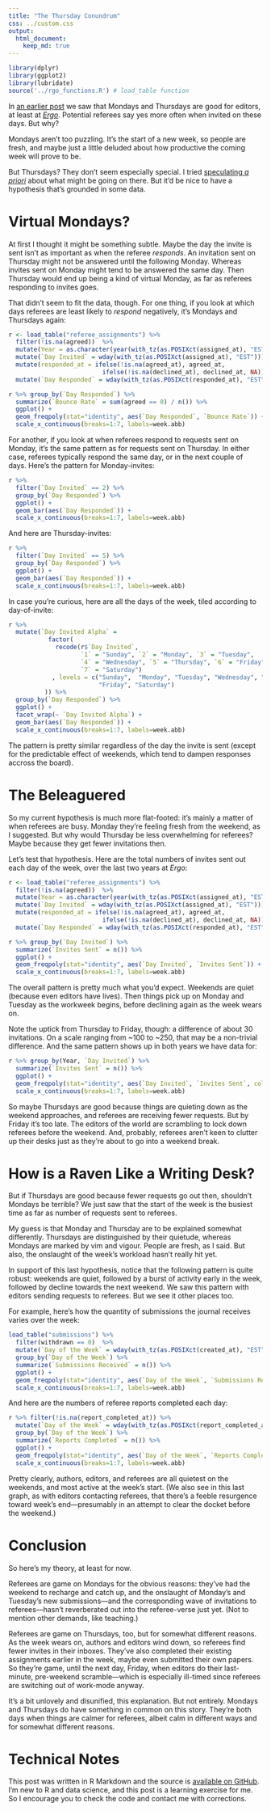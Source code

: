 ```yaml
---
title: "The Thursday Conundrum"
css: ../custom.css
output:
  html_document:
    keep_md: true
---
```


```r
library(dplyr)
library(ggplot2)
library(lubridate)
source('../rgo_functions.R') # load_table function
```

In [an earlier post](/post/An%20Editors%20Favourite%20Days/) we saw that Mondays and Thursdays are good for editors, at least at [*Ergo*](http://www.ergophiljournal.org/). Potential referees say yes more often when invited on these days. But why?

Mondays aren't too puzzling. It's the start of a new week, so people are fresh, and maybe just a little deluded about how productive the coming week will prove to be.

But Thursdays? They don't seem especially special. I tried [speculating *a priori*](http://jonathanweisberg.org/post/An%20Editors%20Favourite%20Days/#theory) about what might be going on there. But it'd be nice to have a hypothesis that's grounded in some data.


# Virtual Mondays?

At first I thought it might be something subtle. Maybe the day the invite is sent isn't as important as when the referee *responds*. An invitation sent on Thursday might not be answered until the following Monday. Whereas invites sent on Monday might tend to be answered the same day. Then Thursday would end up being a kind of virtual Monday, as far as referees responding to invites goes.

That didn't seem to fit the data, though. For one thing, if you look at which days referees are least likely to *respond* negatively, it's Mondays and Thursdays again:
```r
r <- load_table("referee_assignments") %>%
  filter(!is.na(agreed))  %>%
  mutate(Year = as.character(year(with_tz(as.POSIXct(assigned_at), "EST")))) %>%
  mutate(`Day Invited` = wday(with_tz(as.POSIXct(assigned_at), "EST"))) %>%
  mutate(responded_at = ifelse(!is.na(agreed_at), agreed_at,
                          ifelse(!is.na(declined_at), declined_at, NA))) %>%
  mutate(`Day Responded` = wday(with_tz(as.POSIXct(responded_at), "EST")))

r %>% group_by(`Day Responded`) %>%
  summarize(`Bounce Rate` = sum(agreed == 0) / n()) %>%
  ggplot() +
  geom_freqpoly(stat="identity", aes(`Day Responded`, `Bounce Rate`)) +
  scale_x_continuous(breaks=1:7, labels=week.abb)
```

For another, if you look at when referees respond to requests sent on Monday, it's the same pattern as for requests sent on Thursday. In either case, referees typically respond the same day, or in the next couple of days. Here's the pattern for Monday-invites:
```r
r %>%
  filter(`Day Invited` == 2) %>%
  group_by(`Day Responded`) %>%
  ggplot() +
  geom_bar(aes(`Day Responded`)) +
  scale_x_continuous(breaks=1:7, labels=week.abb)
```
And here are Thursday-invites:
```r
r %>%
  filter(`Day Invited` == 5) %>%
  group_by(`Day Responded`) %>%
  ggplot() +
  geom_bar(aes(`Day Responded`)) +
  scale_x_continuous(breaks=1:7, labels=week.abb)
```
In case you're curious, here are all the days of the week, tiled according to day-of-invite:
```r
r %>%
  mutate(`Day Invited Alpha` =
           factor(
             recode(r$`Day Invited`,
                    `1` = "Sunday", `2` = "Monday", `3` = "Tuesday",
                    `4` = "Wednesday", `5` = "Thursday", `6` = "Friday",
                    `7` = "Saturday")
            , levels = c("Sunday",  "Monday", "Tuesday", "Wednesday", "Thursday",
                         "Friday", "Saturday")
          )) %>%
  group_by(`Day Responded`) %>%
  ggplot() +
  facet_wrap(~ `Day Invited Alpha`) +
  geom_bar(aes(`Day Responded`)) +
  scale_x_continuous(breaks=1:7, labels=week.abb)
```
The pattern is pretty similar regardless of the day the invite is sent (except for the predictable effect of weekends, which tend to dampen responses accross the board).


# The Beleaguered

So my current hypothesis is much more flat-footed: it's mainly a matter of when referees are busy. Monday they're feeling fresh from the weekend, as I suggested. But why would Thursday be less overwhelming for referees? Maybe because they get fewer invitations then.

Let's test that hypothesis. Here are the total numbers of invites sent out each day of the week, over the last two years at *Ergo*:
```r
r <- load_table("referee_assignments") %>%
  filter(!is.na(agreed))  %>%
  mutate(Year = as.character(year(with_tz(as.POSIXct(assigned_at), "EST")))) %>%
  mutate(`Day Invited` = wday(with_tz(as.POSIXct(assigned_at), "EST"))) %>%
  mutate(responded_at = ifelse(!is.na(agreed_at), agreed_at,
                          ifelse(!is.na(declined_at), declined_at, NA))) %>%
  mutate(`Day Responded` = wday(with_tz(as.POSIXct(responded_at), "EST")))

r %>% group_by(`Day Invited`) %>%
  summarize(`Invites Sent` = n()) %>%
  ggplot() +
  geom_freqpoly(stat="identity", aes(`Day Invited`, `Invites Sent`)) +
  scale_x_continuous(breaks=1:7, labels=week.abb)
```
The overall pattern is pretty much what you'd expect. Weekends are quiet (because even editors have lives). Then things pick up on Monday and Tuesday as the workweek begins, before declining again as the week wears on.

Note the uptick from Thursday to Friday, though: a difference of about 30 invitations. On a scale ranging from ~100 to ~250, that may be a non-trivial difference. And the same pattern shows up in both years we have data for:
```r
r %>% group_by(Year, `Day Invited`) %>%
  summarize(`Invites Sent` = n()) %>%
  ggplot() +
  geom_freqpoly(stat="identity", aes(`Day Invited`, `Invites Sent`, colour=Year)) +
  scale_x_continuous(breaks=1:7, labels=week.abb)
```
So maybe Thursdays are good because things are quieting down as the weekend approaches, and referees are receiving fewer requests. But by Friday it's too late. The editors of the world are scrambling to lock down referees before the weekend. And, probably, referees aren't keen to clutter up their desks just as they're about to go into a weekend break.


# How is a Raven Like a Writing Desk?

But if Thursdays are good because fewer requests go out then, shouldn't Mondays be terrible? We just saw that the start of the week is the busiest time as far as number of requests sent to referees.

My guess is that Monday and Thursday are to be explained somewhat differently. Thursdays are distinguished by their quietude, whereas Mondays are marked by vim and vigour. People are fresh, as I said. But also, the onslaught of the week's workload hasn't really hit yet.

In support of this last hypothesis, notice that the following pattern is quite robust: weekends are quiet, followed by a burst of activity early in the week, followed by decline towards the next weekend. We saw this pattern with editors sending requests to referees. But we see it other places too.

For example, here's how the quantity of submissions the journal receives varies over the week:
```r
load_table("submissions") %>%
  filter(withdrawn == 0)  %>%
  mutate(`Day of the Week` = wday(with_tz(as.POSIXct(created_at), "EST"))) %>%
  group_by(`Day of the Week`) %>%
  summarize(`Submissions Received` = n()) %>%
  ggplot() +
  geom_freqpoly(stat="identity", aes(`Day of the Week`, `Submissions Received`)) +
  scale_x_continuous(breaks=1:7, labels=week.abb)
```
And here are the numbers of referee reports completed each day:
```r
r %>% filter(!is.na(report_completed_at)) %>%
  mutate(`Day of the Week` = wday(with_tz(as.POSIXct(report_completed_at), "EST"))) %>%
  group_by(`Day of the Week`) %>%
  summarize(`Reports Completed` = n()) %>%
  ggplot() +
  geom_freqpoly(stat="identity", aes(`Day of the Week`, `Reports Completed`)) +
  scale_x_continuous(breaks=1:7, labels=week.abb)
```
Pretty clearly, authors, editors, and referees are all quietest on the weekends, and most active at the week's start. (We also see in this last graph, as  with editors contacting referees, that there's a feeble resurgence toward week's end---presumably in an attempt to clear the docket before the weekend.)


# Conclusion

So here's my theory, at least for now.

Referees are game on Mondays for the obvious reasons: they've had the weekend to recharge and catch up, and the onslaught of Monday's and Tuesday's new submissions---and the corresponding wave of invitations to referees---hasn't reverberated out into the referee-verse just yet. (Not to mention other demands, like teaching.)

Referees are game on Thursdays, too, but for somewhat different reasons. As the week wears on, authors and editors wind down, so referees find fewer invites in their inboxes. They've also completed their existing assignments earlier in the week, maybe even  submitted their own papers. So they're game, until the next day, Friday, when editors do their last-minute, pre-weekend scramble---which is especially ill-timed since referees are switching out of work-mode anyway.

It's a bit unlovely and disunified, this explanation. But not entirely. Mondays and Thursdays do have something in common on this story. They're both days when things are calmer for referees, albeit calm in different ways and for somewhat different reasons.


# Technical Notes

This post was written in R Markdown and the source is [available on GitHub](https://github.com/jweisber/rgo/blob/master/the%20thursday%20conundrum/the%20thursday%20conundrum.Rmd). I'm new to R and data science, and this post is a learning exercise for me. So I encourage you to check the code and contact me with corrections.
